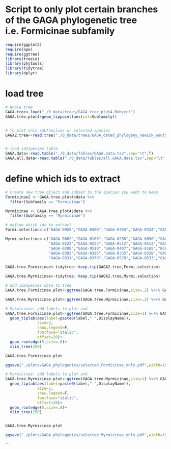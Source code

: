 # Script to only plot certain branches of the GAGA phylogenetic tree i.e. Formicinae subfamily 

```r
require(ggplot2)
require(ape)
require(ggtree)
library(treeio)
library(phytools)
library(tidytree)
library(dplyr)
```


# load tree
```r
# Whole tree
GAGA.tree<-load("./0_data/trees/GAGA.tree.plot4.Robject")
GAGA.tree.plot4+geom_tippoint(aes(col=Subfamily))


# To plot only subfamilies or selected species
GAGA2.tree<-read.tree("./0_data/trees/GAGA_dated_phylogeny_newick_woutgroup_DatesPeters2017_CurrBio.tre")


# load id2species table
GAGA.data<-read.table("./0_data/Tables/GAGA.data.tsv",sep="\t",T)
GAGA.all.data<-read.table("./0_data/Tables/all.GAGA.data.tsv",sep="\t",T)
```


# define which ids to extract
```r
# Create new tree object and subset to the species you want to keep
Formicinae2 <- GAGA.tree.plot4$data %>%
  filter(Subfamily == "Formicinae")

Myrmicinae <- GAGA.tree.plot4$data %>%
  filter(Subfamily == "Myrmicinae")

# define which ids to extract
Formi.selection<-c("GAGA-0055","GAGA-0406","GAGA-0304","GAGA-0334","GAGA-0494","GAGA-0354","GAGA-0350","GAGA-0359","GAGA-0485","NCBI-0008","GAGA-0495","OUT-0001","OUT-0002","GAGA-0502","GAGA-0200","GAGA-0221","GAGA-0361","GAGA-0362","NCBI-0005","GAGA-0396","GAGA-0374","GAGA-0360","GAGA-0336","GAGA-0187","GAGA-0338","GAGA-0199")

Myrmi.selection<-c("GAGA-0082","GAGA-0103","GAGA-0256","GAGA-0098","GAGA-0099","GAGA-0463",
                   "GAGA-0222","GAGA-0223","GAGA-0512","GAGA-0513","GAGA-0224","GAGA-0511",
                   "GAGA-0288","GAGA-0510","GAGA-0407","GAGA-0165","NCBI-0013","GAGA-0330",
                   "GAGA-0393","GAGA-0395","GAGA-0335","GAGA-0328","GAGA-0382","GAGA-0579",
                   "GAGA-0331","GAGA-0378","GAGA-0578","GAGA-0533","GAGA-0520")

GAGA.tree.Formicinae<-tidytree::keep.tip(GAGA2.tree,Formi.selection)

GAGA.tree.Myrmicinae<-tidytree::keep.tip(GAGA2.tree,Myrmi.selection)

# add id2species data to tree
GAGA.tree.Formicinae.plot<-ggtree(GAGA.tree.Formicinae,size=.2) %<+% GAGA.data

GAGA.tree.Myrmicinae.plot<-ggtree(GAGA.tree.Myrmicinae,size=.2) %<+% GAGA.data
```


```r
# Formicinae: add labels to plot and 
GAGA.tree.Formicinae.plot<-ggtree(GAGA.tree.Formicinae,size=1) %<+% GAGA.data +
  geom_tiplab(aes(label=paste0(label," ",DisplayName)),
              size=3,
              show.legend=F,
              fontface="italic",
              offset=20)+
  geom_rootedge(5,size=.8)+
  xlim_tree(250)

GAGA.tree.Formicinae.plot

ggsave("./plots/GAGA_phylogenies/selected_Formicinae_only.pdf",width=10,height=15) #save the tree in a pdf

# Myrmicinae: add labels to plot and 
GAGA.tree.Myrmicinae.plot<-ggtree(GAGA.tree.Myrmicinae,size=1) %<+% GAGA.data +
  geom_tiplab(aes(label=paste0(label," ",DisplayName)),
              size=3,
              show.legend=F,
              fontface="italic",
              offset=20)+
  geom_rootedge(5,size=.8)+
  xlim_tree(250)


GAGA.tree.Myrmicinae.plot

ggsave("./plots/GAGA_phylogenies/selected_Myrmicinae_only.pdf",width=10,height=15) #save the tree in a pdf
```
```


